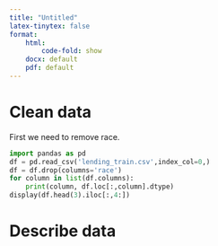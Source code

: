 ```yaml
---
title: "Untitled"
latex-tinytex: false
format:
    html:
        code-fold: show
    docx: default
    pdf: default
---
```


# Clean data

First we need to remove race.

```python
import pandas as pd
df = pd.read_csv('lending_train.csv',index_col=0,)
df = df.drop(columns='race')
for column in list(df.columns):
    print(column, df.loc[:,column].dtype)
display(df.head(3).iloc[:,4:])
```

# Describe data

## 
```python

```